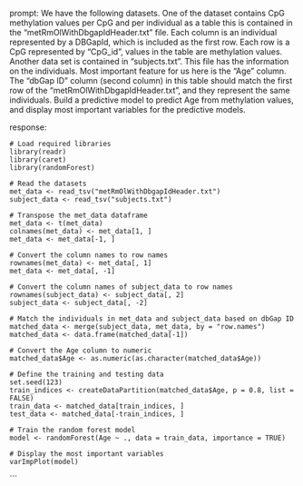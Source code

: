 prompt:
We have the following datasets. One of the dataset contains CpG methylation values per CpG and per individual as a table this is contained in the “metRmOlWithDbgapIdHeader.txt” file. Each column is an individual represented by a DBGapId, which is included as the first row. Each row is a CpG represented by "CpG_id", values in the table are methylation values. Another data set is contained in “subjects.txt”. This file has the information on the individuals. Most important feature for us here is the "Age" column. The "dbGap ID" column (second column) in this table should match the first row of the "metRmOlWithDbgapIdHeader.txt", and they represent the same individuals. Build a predictive model to predict Age from methylation values, and display most important variables for the predictive models. 

response:
```
# Load required libraries
library(readr)
library(caret)
library(randomForest)

# Read the datasets
met_data <- read_tsv("metRmOlWithDbgapIdHeader.txt")
subject_data <- read_tsv("subjects.txt")

# Transpose the met_data dataframe
met_data <- t(met_data)
colnames(met_data) <- met_data[1, ]
met_data <- met_data[-1, ]

# Convert the column names to row names
rownames(met_data) <- met_data[, 1]
met_data <- met_data[, -1]

# Convert the column names of subject_data to row names
rownames(subject_data) <- subject_data[, 2]
subject_data <- subject_data[, -2]

# Match the individuals in met_data and subject_data based on dbGap ID
matched_data <- merge(subject_data, met_data, by = "row.names")
matched_data <- data.frame(matched_data[-1])

# Convert the Age column to numeric
matched_data$Age <- as.numeric(as.character(matched_data$Age))

# Define the training and testing data
set.seed(123)
train_indices <- createDataPartition(matched_data$Age, p = 0.8, list = FALSE)
train_data <- matched_data[train_indices, ]
test_data <- matched_data[-train_indices, ]

# Train the random forest model
model <- randomForest(Age ~ ., data = train_data, importance = TRUE)

# Display the most important variables
varImpPlot(model)
```
```
